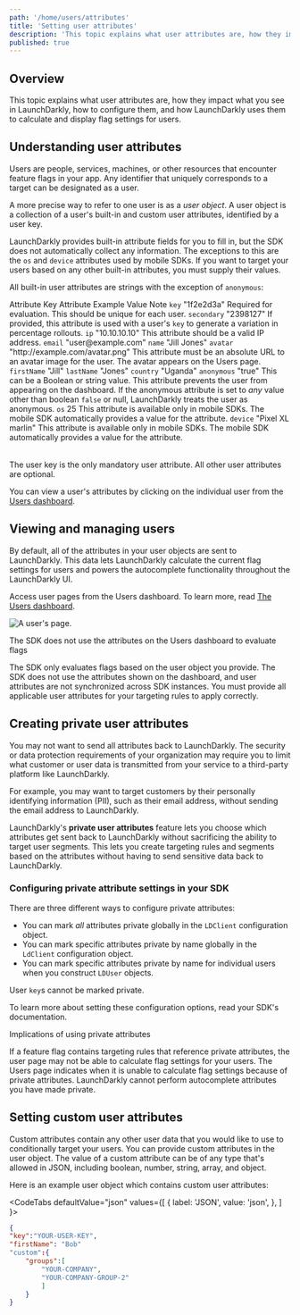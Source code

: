 ```yaml
---
path: '/home/users/attributes'
title: 'Setting user attributes'
description: 'This topic explains what user attributes are, how they impact what you see in LaunchDarkly, how to configure them, and how LaunchDarkly uses them to calculate and display flag settings for users.'
published: true
---
```


## Overview

This topic explains what user attributes are, how they impact what you see in LaunchDarkly, how to configure them, and how LaunchDarkly uses them to calculate and display flag settings for users.

## Understanding user attributes

Users are people, services, machines, or other resources that encounter feature flags in your app. Any identifier that uniquely corresponds to a target can be designated as a user.

A more precise way to refer to one user is as a _user object_. A user object is a collection of a user's built-in and custom user attributes, identified by a user key.

LaunchDarkly provides built-in attribute fields for you to fill in, but the SDK does not automatically collect any information. The exceptions to this are the `os` and `device` attributes used by mobile SDKs. If you want to target your users based on any other built-in attributes, you must supply their values.

All built-in user attributes are strings with the exception of `anonymous`:

<Table>
  <TableHeader>
    <TableHeadCell>Attribute Key</TableHeadCell>
    <TableHeadCell>Attribute Example Value</TableHeadCell>
    <TableHeadCell>Note</TableHeadCell>
  </TableHeader>
  <TableBody>
    <TableRow>
      <TableCell>
        <code>key</code>
      </TableCell>
      <TableCell>"1f2e2d3a"</TableCell>
      <TableCell>Required for evaluation. This should be unique for each user.</TableCell>
    </TableRow>
    <TableRow>
      <TableCell>
        <code>secondary</code>
      </TableCell>
      <TableCell>"2398127"</TableCell>
      <TableCell>
        If provided, this attribute is used with a user's <code>key</code> to generate a variation in percentage rollouts.
      </TableCell>
    </TableRow>
    <TableRow>
      <TableCell>
        <code>ip</code>
      </TableCell>
      <TableCell>"10.10.10.10"</TableCell>
      <TableCell>This attribute should be a valid IP address.</TableCell>
    </TableRow>
    <TableRow>
      <TableCell>
        <code>email</code>
      </TableCell>
      <TableCell>"user@example.com"</TableCell>
      <TableCell></TableCell>
    </TableRow>
    <TableRow>
      <TableCell>
        <code>name</code>
      </TableCell>
      <TableCell>"Jill Jones"</TableCell>
      <TableCell></TableCell>
    </TableRow>
    <TableRow>
      <TableCell>
        <code>avatar</code>
      </TableCell>
      <TableCell>"http://example.com/avatar.png"</TableCell>
      <TableCell>This attribute must be an absolute URL to an avatar image for the user. The avatar appears on the Users page.</TableCell>
    </TableRow>
    <TableRow>
      <TableCell>
        <code>firstName</code>
      </TableCell>
      <TableCell>"Jill"</TableCell>
      <TableCell></TableCell>
    </TableRow>
    <TableRow>
      <TableCell>
        <code>lastName</code>
      </TableCell>
      <TableCell>"Jones"</TableCell>
      <TableCell></TableCell>
    </TableRow>
    <TableRow>
      <TableCell>
        <code>country</code>
      </TableCell>
      <TableCell>"Uganda"</TableCell>
      <TableCell></TableCell>
    </TableRow>
    <TableRow>
      <TableCell>
        <code>anonymous</code>
      </TableCell>
      <TableCell>"true"</TableCell>
      <TableCell>This can be a Boolean or string value. This attribute prevents the user from appearing on the dashboard. If the anonymous attribute is set to <em>any</em> value other than boolean <code>false</code> or null, LaunchDarkly treats the user as anonymous.</TableCell>
    </TableRow>
    <TableRow>
      <TableCell>
        <code>os</code>
      </TableCell>
      <TableCell>25</TableCell>
      <TableCell>This attribute is available only in mobile SDKs. The mobile SDK automatically provides a value for the attribute.</TableCell>
    </TableRow>
    <TableRow>
      <TableCell>
        <code>device</code>
      </TableCell>
      <TableCell>"Pixel XL marlin"</TableCell>
      <TableCell>This attribute is available only in mobile SDKs. The mobile SDK automatically provides a value for the attribute.</TableCell>
    </TableRow>
  </TableBody>
</Table>

The user key is the only mandatory user attribute. All other user attributes are optional.

You can view a user's attributes by clicking on the individual user from the [Users dashboard](https://app.launchdarkly.com/users).

## Viewing and managing users

By default, all of the attributes in your user objects are sent to LaunchDarkly. This data lets LaunchDarkly calculate the current flag settings for users and powers the autocomplete functionality throughout the LaunchDarkly UI.

Access user pages from the Users dashboard. To learn more, read [The Users dashboard](/home/users/users-dashboard).

![A user's page.](../../images/users-details.png)

<Callout intent="alert">
<CalloutTitle>The SDK does not use the attributes on the Users dashboard to evaluate flags</CalloutTitle>
<CalloutDescription>

The SDK only evaluates flags based on the user object you provide. The SDK does not use the attributes shown on the dashboard, and user attributes are not synchronized across SDK instances. You must provide all applicable user attributes for your targeting rules to apply correctly.

</CalloutDescription>
</Callout>

## Creating private user attributes

You may not want to send all attributes back to LaunchDarkly. The security or data protection requirements of your organization may require you to limit what customer or user data is transmitted from your service to a third-party platform like LaunchDarkly.

For example, you may want to target customers by their personally identifying information (PII), such as their email address, without sending the email address to LaunchDarkly.

LaunchDarkly's **private user attributes** feature lets you choose which attributes get sent back to LaunchDarkly without sacrificing the ability to target user segments. This lets you create targeting rules and segments based on the attributes without having to send sensitive data back to LaunchDarkly.

### Configuring private attribute settings in your SDK

There are three different ways to configure private attributes:

- You can mark _all_ attributes private globally in the `LDClient` configuration object.
- You can mark specific attributes private by name globally in the `LdClient` configuration object.
- You can mark specific attributes private by name for individual users when you construct `LDUser` objects.

User `key`s cannot be marked private.

To learn more about setting these configuration options, read your SDK's documentation.

<Callout intent="alert">
<CalloutTitle>Implications of using private attributes</CalloutTitle>
<CalloutDescription>

If a feature flag contains targeting rules that reference private attributes, the user page may not be able to calculate flag settings for your users. The Users page indicates when it is unable to calculate flag settings  because of private attributes. LaunchDarkly cannot perform autocomplete attributes you have made private.

</CalloutDescription>
</Callout>

## Setting custom user attributes

Custom attributes contain any other user data that you would like to use to conditionally target your users. You can provide custom attributes in the user object. The value of a custom attribute can be of any type that's allowed in JSON, including boolean, number, string, array, and object.

Here is an example user object which contains custom user attributes:

<CodeTabs
  defaultValue="json"
  values={[
    { label: 'JSON', value: 'json', },
  ]
}>
<CodeTabItem value="json">

```json
{
"key":"YOUR-USER-KEY",
"firstName": "Bob"
"custom":{
	"groups":[
		"YOUR-COMPANY",
		"YOUR-COMPANY-GROUP-2"
		]
	}
}
```

</CodeTabItem>
</CodeTabs>
